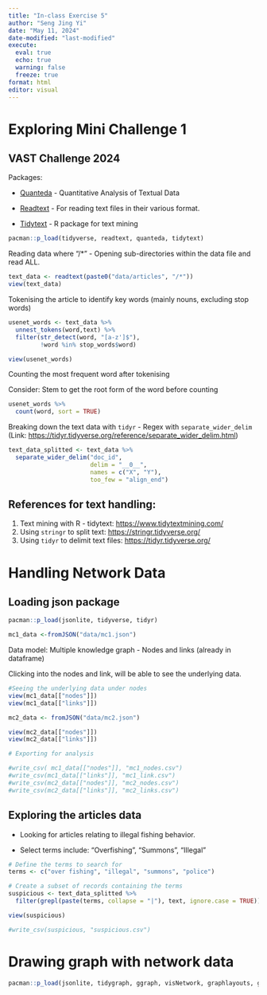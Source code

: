 ```yaml
---
title: "In-class Exercise 5"
author: "Seng Jing Yi"
date: "May 11, 2024"
date-modified: "last-modified"
execute: 
  eval: true
  echo: true
  warning: false
  freeze: true
format: html
editor: visual
---
```


# Exploring Mini Challenge 1

## VAST Challenge 2024

Packages:

-   [Quanteda](https://quanteda.io/) - Quantitative Analysis of Textual Data

-   [Readtext](https://readtext.quanteda.io/) - For reading text files in their various format.

-   [Tidytext](https://cran.r-project.org/web/packages/tidytext/vignettes/tidytext.html) - R package for text mining

```r
pacman::p_load(tidyverse, readtext, quanteda, tidytext)
```

Reading data where "/\*" - Opening sub-directories within the data file and read ALL.

```r
text_data <- readtext(paste0("data/articles", "/*"))
view(text_data)
```

Tokenising the article to identify key words (mainly nouns, excluding stop words)

```r
usenet_words <- text_data %>%
  unnest_tokens(word,text) %>%
  filter(str_detect(word, "[a-z']$"), 
         !word %in% stop_words$word)

view(usenet_words)
```

Counting the most frequent word after tokenising

Consider: Stem to get the root form of the word before counting

```r
usenet_words %>%
  count(word, sort = TRUE)
```

Breaking down the text data with `tidyr` - Regex with `separate_wider_delim` (Link: <https://tidyr.tidyverse.org/reference/separate_wider_delim.html>)

```r
text_data_splitted <- text_data %>% 
  separate_wider_delim("doc_id", 
                       delim = "__0__", 
                       names = c("X", "Y"), 
                       too_few = "align_end")

```

## References for text handling:

1.  Text mining with R - tidytext: <https://www.tidytextmining.com/>
2.  Using `stringr` to split text: <https://stringr.tidyverse.org/>
3.  Using `tidyr` to delimit text files: <https://tidyr.tidyverse.org/>

# Handling Network Data

## Loading json package

```r
pacman::p_load(jsonlite, tidyverse, tidyr)
```

```r
mc1_data <-fromJSON("data/mc1.json")
```

Data model: Multiple knowledge graph - Nodes and links (already in dataframe)

Clicking into the nodes and link, will be able to see the underlying data.

```r
#Seeing the underlying data under nodes
view(mc1_data[["nodes"]])
view(mc1_data[["links"]])
```

```r
mc2_data <- fromJSON("data/mc2.json")
```

```r
view(mc2_data[["nodes"]])
view(mc2_data[["links"]])
```

```r
# Exporting for analysis

#write_csv( mc1_data[["nodes"]], "mc1_nodes.csv")
#write_csv(mc1_data[["links"]], "mc1_link.csv")
#write_csv(mc2_data[["nodes"]], "mc2_nodes.csv")
#write_csv(mc2_data[["links"]], "mc2_links.csv")
```

## Exploring the articles data

-   Looking for articles relating to illegal fishing behavior.

-   Select terms include: "Overfishing", "Summons", "Illegal"

```r
# Define the terms to search for
terms <- c("over fishing", "illegal", "summons", "police")

# Create a subset of records containing the terms
suspicious <- text_data_splitted %>%
  filter(grepl(paste(terms, collapse = "|"), text, ignore.case = TRUE))

view(suspicious)

#write_csv(suspicious, "suspicious.csv")
```

# Drawing graph with network data

```r
pacman::p_load(jsonlite, tidygraph, ggraph, visNetwork, graphlayouts, ggforce, skimr, tidytext, tidyverse)
```
